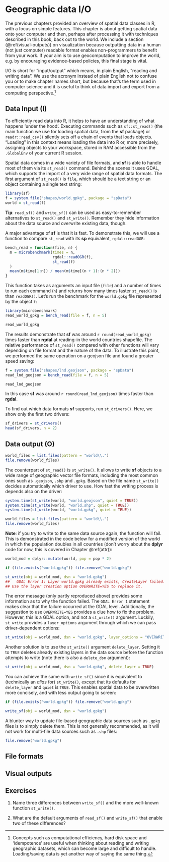 # Geographic data I/O {#read-write}

The previous chapters provided an overview of spatial data classes in R, with a focus on simple features.
This chapter is about getting spatial data onto your computer and then, perhaps after processing it with techniques described in this book, back out to the world.
<!-- Not sure if this is the place for the following two sentences... Or if so, some kind of link is missing.-->
We include a section (\@ref(visual-outputs)) on visualization because outputting data in a human (not just computer) readable format enables non-programmers to benefit from your work.
If your aim is to use geocomputation to improve the world, e.g. by encouraging evidence-based policies, this final stage is vital.

I/O is short for "input/output" which means, in plain English, "reading and writing data".
We use the acronym instead of plain English not to confuse you or to make chapter names short, but because that's the term used in computer science and it is useful to think of data import and export from a computing perspective.^[
Concepts such as computational efficiency, hard disk space and 'idempotence' are useful when thinking about reading and writing geographic datasets, which can become large and difficult to handle.
Loading/saving data is yet another way of saying the same thing.
]

<!-- todo: check we mention computational efficiency, disk-space and 'idempotence' -->

<!-- Old intro to this chapter - can we salvage anything from this? -->
<!-- Reading, writing and plotting are 3 of the most important initial stages in geocomputation. -->
<!-- If you cannot load your data, it's not even worth starting. -->
<!-- If you cannot write your processed data, it will make it hard to collaborate with others. -->
<!-- Furthermore, an often-overlooked issue is that if you cannot create visuals of your spatial data, it will be hard to understand. -->
<!-- For this reason this introductory chapter also has a section on basic map making. -->

## Data Input (I)

To efficiently read data into R, it helps to have an understanding of what happens 'under the hood'.
Executing commands such as `sf::st_read()` (the main function we use for loading spatial data, from the **sf** package) or `readr::read_csv()` silently sets off a chain of events that loads objects.
<!-- I would suggest to avoid confusion. readr::read_csv cannot load spatial objects. Since you write "happens under the hood", I would also expect a bit more detail on "silently sets off a chain of events". -->
"Loading" in this context means loading the data into R or, more precisely, assigning objects to your workspace, stored in RAM accessible from the `.GlobalEnv` of your current R session.
<!-- What is your understanding of workspace? Or what is the difference between workspace and the global environment here?-->
<!-- coud add a footnote here mentioning `.GlobalEnv` -->

Spatial data comes in a wide variety of file formats, and **sf** is able to handle most of them <!-- is that right? --> via its `st_read()` command.
Behind the scenes it uses GDAL, which supports the import of a very wide range of spatial data formats.
The first argument of `st_read()` is `file`, which should be a text string or an object containing a single text string:

```r
library(sf)
f = system.file("shapes/world.gpkg", package = "spData")
world = st_read(f)
```

**Tip**: `read_sf()` and `write_sf()` can be used as easy-to-remember alternatives to `st_read()` and `st_write()`.
Remember they hide information about the data source and overwrite existing data, though.

A major advantage of **sf** is that it is fast.
To demonstrate this, we will use a function to compare `st_read` with its **sp** equivalent, `rgdal::readOGR`:

```r
bench_read = function(file, n) {
  m = microbenchmark(times = n,
                     rgdal::readOGR(f),
                     st_read(f)
  )
  mean(m$time[1:n]) / mean(m$time[(n + 1):(n * 2)])
}
```

This function takes as arguments an input file (`file`) and a number of times to run each command (`n`) and returns how many times faster `st_read()` is than `readOGR()`.
Let's run the benchmark for the `world.gpkg` file represented by the object `f`:
<!-- We as illustrated in the benchmark below: -->

```r
library(microbenchmark)
read_world_gpkg = bench_read(file = f, n = 5)
```

```r
read_world_gpkg
```

The results demonstrate that **sf** was around `r round(read_world_gpkg)` times faster than **rgdal** at reading-in the world countries shapefile.
The relative performance of `st_read()` compared with other functions will vary depending on file format and the nature of the data.
To illustrate this point, we performed the same operation on a geojson file and found a greater speed saving:

```r
f = system.file("shapes/lnd.geojson", package = "spData")
read_lnd_geojson = bench_read(file = f, n = 5)
```

```r
read_lnd_geojson
```

In this case **sf** was around `r round(read_lnd_geojson)` times faster than **rgdal**.

To find out which data formats **sf** supports, run `st_drivers()`. Here, we show only the first two drivers:

```r
sf_drivers = st_drivers()
head(sf_drivers, n = 2)
```

## Data output (O)

```r
world_files = list.files(pattern = "world\\.")
file.remove(world_files)
```

The counterpart of `st_read()` is `st_write()`.
It allows to write **sf** objects to a wide range of geographic vector file formats, including the most common ones such as `.geojson`, `.shp` and `.gpkg`.
Based on the file name `st_write()` decides automatically which driver to use. How fast the writing process is depends also on the driver:
<!-- Is this comparison here necessary, or shouldn't we instead focus on the automatic driver selection? -->

```r
system.time(st_write(world, "world.geojson", quiet = TRUE))
system.time(st_write(world, "world.shp", quiet = TRUE)) 
system.time(st_write(world, "world.gpkg", quiet = TRUE))
```

```r
world_files = list.files(pattern = "world\\.")
file.remove(world_files)
```

<!-- ```{r} -->
<!-- st_write(obj = world, dsn = "world.gpkg") -->
<!-- ``` -->

**Note**: if you try to write to the same data source again, the function will fail.
<!-- Why are you creating a modified version? Could you not use the same object again to demonstrate that overwriting will fail? -->
This is demonstrated in the code below for a modified version of the world in which the population doubles in all countries (don't worry about the **dplyr** code for now, this is covered in Chapter \@ref(attr)):

```r
world_mod = dplyr::mutate(world, pop = pop * 2)
```

```r
if (file.exists("world.gpkg")) file.remove("world.gpkg")
```

```r
st_write(obj = world_mod, dsn = "world.gpkg")
##   GDAL Error 1: Layer world.gpkg already exists, CreateLayer failed.
## Use the layer creation option OVERWRITE=YES to replace it.
```

The error message (only partly reproduced above) provides some information as to why the function failed.
The `GDAL Error 1` statement makes clear that the failure occurred at the GDAL level.
Additionally, the suggestion to use `OVERWRITE=YES` provides a clue how to fix the problem.
However, this is a GDAL option, and not a `st_write()` argument.
Luckily, `st_write` provides a `layer_options` argument through which we can pass driver-dependent options:

```r
st_write(obj = world_mod, dsn = "world.gpkg", layer_options = "OVERWRITE=YES")
```

Another solution is to use the `st_write()` argument `delete_layer`. Setting it to `TRUE` deletes already existing layers in the data source before the function attempts to write (note there is also a `delete_dsn` argument):

```r
st_write(obj = world_mod, dsn = "world.gpkg", delete_layer = TRUE)
```

You can achieve the same with `write_sf()` since it is equivalent to (technically an *alias* for) `st_write()`, except that its defaults for `delete_layer` and `quiet` is `TRUE`.
This enables spatial data to be overwritten more concisely, and with less output going to screen:
<!-- What does this mean: overwritten more concisely? -->

```r
if (file.exists("world.gpkg")) file.remove("world.gpkg")
```

```r
write_sf(obj = world_mod, dsn = "world.gpkg")
```

<!-- Is the file.remove()-part important? -->
A blunter way to update file-based geographic data sources such as `.gpkg` files is to simply delete them.
This is not generally recommended, as it will not work for multi-file data sources such as `.shp` files:

```r
file.remove("world.gpkg")
```

## File formats

<!-- don't use shp -->

## Visual outputs

## Exercises

1. Name three differences between `write_sf()` and the more well-known function `st_write()`.

1. What are the default arguments of `read_sf()` and `write_sf()` that enable two of these differences?

<!-- ## Vector -->

<!-- 
- sf package 
- st_drivers
- st_read, read_sf
- st_write, write_sf
- text files 
- WKT, WKB, sp (st_as_sf)
-->

<!-- ## Raster -->

<!-- 
- raster package 
- raster
-->
